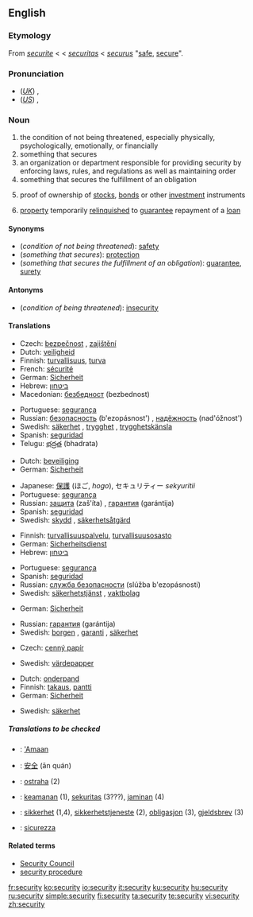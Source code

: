 ==English==

===Etymology===
From {{ME.}} ''[[securite]]'' < {{OF.}} < {{L.}} ''[[securitas]]'' < {{L.}} ''[[securus]]'' "[[safe]], [[secure]]".

===Pronunciation===
*(''[[Received Pronunciation|UK]]'') {{IPA|/sɪˈkjʊəɹəti/}}, {{SAMPA|/sI"kjU@r@ti/}}
*(''[[General American|US]]'') {{IPA|/sɪˈkjʊɹəti/}}, {{SAMPA|/sI"kjUr@ti/}}

===Noun===
{{en-noun|securit|ies}}

#the condition of not being threatened, especially physically, psychologically, emotionally, or financially
#something that secures
#an organization or department responsible for providing security by enforcing laws, rules, and regulations as well as maintaining order
#something that secures the fulfillment of an obligation 
#{{finance}} proof of ownership of [[stock]]s, [[bond]]s or other [[investment]] instruments
#{{finance}} [[property]] temporarily [[relinquish]]ed to [[guarantee]] repayment of a [[loan]]

====Synonyms====
*(''condition of not being threatened''): [[safety]]
*(''something that secures''): [[protection]]
*(''something that secures the fulfillment of an obligation''): [[guarantee]], [[surety]]

====Antonyms====
*(''condition of being threatened''): [[insecurity]]

====Translations====
{{trans-top|condition of not being threatened}}
*Czech: [[bezpečnost]] {{f}}, [[zajištění]] {{n}}
*Dutch: [[veiligheid]] {{f}}
*Finnish: [[turvallisuus]], [[turva]]
*French: [[sécurité]] {{f}}
*German: [[Sicherheit]] {{f}}
*Hebrew: [[ביטחון]] {{romanization of Hebrew|bitakhón}} {{m}}
*Macedonian: [[безбедност]] (bezbednost)
{{trans-mid}}
*Portuguese: [[segurança]] {{f}}
*Russian: [[безопасность]] (b'ezopásnost') {{f}}, [[надёжность]] (nad'óžnost') {{f}}
*Swedish: [[säkerhet]] {{c}}, [[trygghet]] {{c}}, [[trygghetskänsla]] {{c}}
*Spanish: [[seguridad]] {{f}}
*Telugu: [[భద్రత]] (bhadrata)

{{trans-bottom}}

{{trans-top|something that secures}}
*Dutch: [[beveiliging]] {{f}}
*German: [[Sicherheit]] {{f}}
{{trans-mid}}
*Japanese: [[保護]] (ほご, ''hogo''), セキュリティー ''sekyuritii''
*Portuguese: [[segurança]] {{f}}
*Russian: [[защита]] (zaš'íta) {{f}}, [[гарантия]] (garántija) {{f}}
*Spanish: [[seguridad]] {{f}}
*Swedish: [[skydd]] {{n}}, [[säkerhetsåtgärd]] {{c}}
{{trans-bottom}}

{{trans-top|organization or department responsible for providing security}}
*Finnish: [[turvallisuuspalvelu]], [[turvallisuusosasto]]
*German: [[Sicherheitsdienst]] {{m}}
*Hebrew: [[ביטחון]] {{romanization of Hebrew|bitakhón}} {{m}}
{{trans-mid}}
*Portuguese: [[segurança]] {{f}}
*Spanish: [[seguridad]] {{f}}
*Russian: [[служба безопасности]] (slúžba b'ezopásnosti) {{f}}
*Swedish: [[säkerhetstjänst]] {{c}}, [[vaktbolag]] {{c}}
{{trans-bottom}}

{{trans-top|something that secures the fulfillment of an obligation}}
*German: [[Sicherheit]] {{f}}
{{trans-mid}}
*Russian: [[гарантия]] (garántija) {{f}}
*Swedish: [[borgen]] {{c}}, [[garanti]] {{c}}, [[säkerhet]] {{c}}
{{trans-bottom}}

{{trans-top|finance: proof of ownership}}
*Czech: [[cenný papír]] {{m}}
{{trans-mid}}
*Swedish: [[värdepapper]] {{n}}
{{trans-bottom}}

{{trans-top|finance: property temporarily relinquished}}
*Dutch: [[onderpand]] {{n}}
*Finnish: [[takaus]], [[pantti]]
*German: [[Sicherheit]] {{f}}
{{trans-mid}}
*Swedish: [[säkerhet]] {{c}}
{{trans-bottom}}

=====Translations to be checked=====
{{checktrans}}
*{{ttbc|Arabic}}: [['Amaan]] {{m}}
*{{ttbc|Chinese}}: [[安全]] (ān quán)
*{{ttbc|Czech}}: [[ostraha]] (2)
*{{ttbc|Indonesian}}: [[keamanan]] (1), [[sekuritas]] (3???), [[jaminan]] (4)
*{{ttbc|Norwegian}}: [[sikkerhet]] {{m}} (1,4), [[sikkerhetstjeneste]] {{m}} (2), [[obligasjon]] {{m}} (3), [[gjeldsbrev]] {{n}} (3)
*{{ttbc|Italian}}: [[sicurezza]] {{f}}

====Related terms====
*[[Security Council]]
*[[security procedure]]

[[fr:security]]
[[ko:security]]
[[io:security]]
[[it:security]]
[[ku:security]]
[[hu:security]]
[[ru:security]]
[[simple:security]]
[[fi:security]]
[[ta:security]]
[[te:security]]
[[vi:security]]
[[zh:security]]